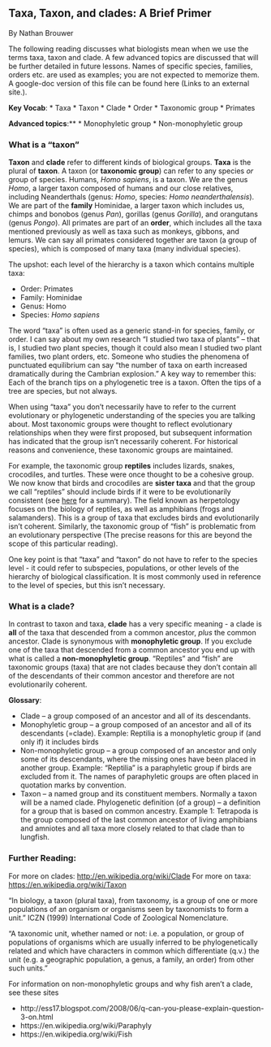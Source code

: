 ## Taxa, Taxon, and clades: A Brief Primer

By Nathan Brouwer

The following reading discusses what biologists mean when we use the terms taxa, taxon and clade.  A few advanced topics are discussed that will be further detailed in future lessons.  Names of specific species, families, orders etc. are used as examples; you are not expected to memorize them.  A google-doc version of this file can be found here (Links to an external site.).

 

**Key Vocab**:
* Taxa
* Taxon
* Clade
* Order
* Taxonomic group
* Primates
 

**Advanced topics**:**
* Monophyletic group
* Non-monophyletic group
 
### What is a “taxon”

**Taxon** and **clade** refer to different kinds of biological groups.  **Taxa** is the plural of **taxon**.  A taxon (or **taxonomic group**) can refer to any species *or* group of species.  Humans, *Homo sapiens*, is a taxon.  We are the genus *Homo*, a larger taxon composed of humans and our close relatives, including Neanderthals (genus: *Homo*, species: *Homo neanderthalensis*).  We are part of the **family** Hominidae, a larger taxon which includes us, chimps and bonobos (genus *Pan*), gorillas (genus *Gorilla*), and orangutans (genus *Pongo*).  All primates are part of an **order**, which includes all the taxa mentioned previously as well as taxa such as monkeys, gibbons, and lemurs.  We can say all primates considered together are taxon (a group of species), which is composed of many taxa (many individual species).  

The upshot: each level of the hierarchy is a taxon which contains multiple taxa:

* Order: Primates
* Family: Hominidae 
* Genus: Homo
* Species: *Homo sapiens*
 
The word "taxa" is often used as a generic stand-in for species, family, or order.  I can say about my own research "I studied two taxa of plants" – that is, I studied two plant species, though it could also mean I studied two plant families, two plant orders, etc.  Someone who studies the phenomena of punctuated equilibrium can say "the number of taxa on earth increased dramatically during the Cambrian explosion."   A key way to remember this: Each of the branch tips on a phylogenetic tree is a taxon.  Often the tips of a tree are species, but not always.

When using "taxa" you don't necessarily have to refer to the current evolutionary or phylogenetic understanding of the species you are talking about.  Most taxonomic groups were thought to reflect evolutionary relationships when they were first proposed, but subsequent information has indicated that the group isn’t necessarily coherent.  For historical reasons and convenience, these taxonomic groups are maintained.  

For example, the taxonomic group **reptiles** includes lizards, snakes, crocodiles, and turtles.  These were once thought to be a cohesive group.  We now know that birds and crocodiles are **sister taxa** and that the group we call “reptiles” should include birds if it were to be evolutionarily consistent (see [here](https://en.wikipedia.org/wiki/Reptile#Phylogenetics_and_modern_definition) for a summary).  The field known as herpetology focuses on the biology of reptiles, as well as amphibians (frogs and salamanders).  This is a group of taxa that excludes birds and evolutionarily isn’t coherent.  Similarly, the taxonomic group of “fish” is problematic from an evolutionary perspective (The precise reasons for this are beyond the scope of this particular reading).

One key point is that "taxa" and "taxon" do not have to refer to the species level - it could refer to subspecies, populations, or other levels of the hierarchy of biological classification.  It is most commonly used in reference to the level of species, but this isn’t necessary.

### What is a clade?

In contrast to taxon and taxa, **clade** has a very specific meaning - a clade is **all** of the taxa that descended from a common ancestor, *plus* the common ancestor.  Clade is synonymous with **monophyletic group**.  If you exclude one of the taxa that descended from a common ancestor you end up with what is called a **non-monophyletic group**.  “Reptiles” and “fish” are taxonomic groups (taxa) that are not clades because they don’t contain all of the descendants of their common ancestor and therefore are not evolutionarily coherent.

 

**Glossary**:

* Clade – a group composed of an ancestor and all of its descendants.
* Monophyletic group -- a group composed of an ancestor and all of its descendants (=clade). Example: Reptilia is a monophyletic group if (and only if) it includes birds
* Non-monophyletic group – a group composed of an ancestor and only some of its descendants, where the missing ones have been placed in another group. Example: “Reptilia” is a paraphyletic group if birds are excluded from it. The names of paraphyletic groups are often placed in quotation marks by convention.
* Taxon – a named group and its constituent members. Normally a taxon will be a named clade. Phylogenetic definition (of a group) – a definition for a group that is based on common ancestry. Example 1: Tetrapoda is the group composed of the last common ancestor of living amphibians and amniotes and all taxa more closely related to that clade than to lungfish.



 

### Further Reading: 

For more on clades: [http://en.wikipedia.org/wiki/Clade](http://en.wikipedia.org/wiki/Clade)
For more on taxa: [https://en.wikipedia.org/wiki/Taxon](https://en.wikipedia.org/wiki/Taxon)

“In biology, a taxon (plural taxa), from taxonomy, is a group of one or more populations of an organism or organisms seen by taxonomists to form a unit.”
ICZN (1999) International Code of Zoological Nomenclature.

“A taxonomic unit, whether named or not: i.e. a population, or group of populations of organisms which are usually inferred to be phylogenetically related and which have characters in common which differentiate (q.v.) the unit (e.g. a geographic population, a genus, a family, an order) from other such units.”


For information on non-monophyletic groups and why fish aren’t a clade, see these sites

* http://ess17.blogspot.com/2008/06/q-can-you-please-explain-question-3-on.html 
* https://en.wikipedia.org/wiki/Paraphyly 
* https://en.wikipedia.org/wiki/Fish
